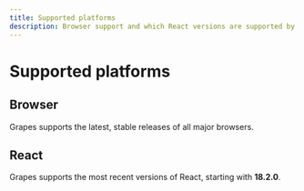 ```yaml
---
title: Supported platforms
description: Browser support and which React versions are supported by Grapes.,
---
```



# Supported platforms

## Browser

Grapes supports the latest, stable releases of all major browsers.

<SupportedBrowsers />

## React

Grapes supports the most recent versions of React, starting with **18.2.0**.
